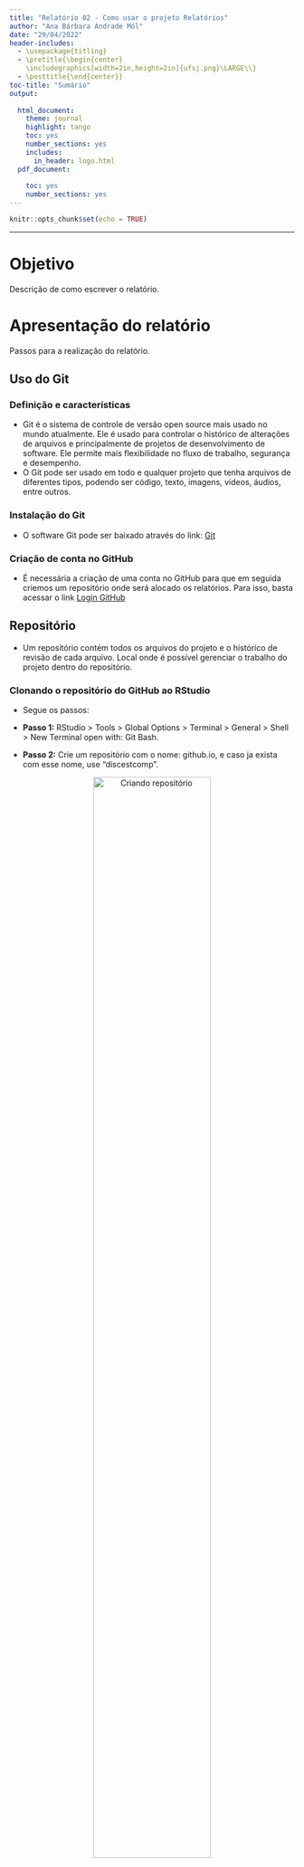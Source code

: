 ```yaml
---
title: "Relatório 02 - Como usar o projeto Relatórios"
author: "Ana Bárbara Andrade Mól"
date: "29/04/2022"
header-includes:
  - \usepackage{titling}
  - \pretitle{\begin{center}
    \includegraphics[width=2in,height=2in]{ufsj.png}\LARGE\\}
  - \posttitle{\end{center}}
toc-title: "Sumário"
output:
  
  html_document:
    theme: journal
    highlight: tango
    toc: yes
    number_sections: yes
    includes:
      in_header: logo.html
  pdf_document:
    
    toc: yes
    number_sections: yes
---
```


```r
knitr::opts_chunk$set(echo = TRUE)
```
--- 

# Objetivo

Descrição de como escrever o relatório.

# Apresentação do relatório

Passos para a realização do relatório.

## Uso do Git

### Definição e características

  - Git é o sistema de controle de versão open source mais usado no mundo atualmente. Ele é usado para controlar o histórico de alterações de arquivos e principalmente de projetos de desenvolvimento de software. Ele permite mais flexibilidade no fluxo de trabalho, segurança e desempenho. 
  - O Git pode ser usado em todo e qualquer projeto que tenha arquivos de diferentes tipos, podendo ser código, texto, imagens, vídeos, áudios, entre outros.
  
### Instalação do Git 

  - O software Git pode ser baixado através do link:  [Git](https://git-scm.com/downloads)

### Criação de conta no GitHub

  - É necessária a criação de uma conta no GitHub para que em seguida criemos um repositório onde será alocado os relatórios. Para isso, basta acessar o link [Login GitHub](https://github.com/login)
  
## Repositório 

  - Um repositório contém todos os arquivos do projeto e o histórico de revisão de cada arquivo. Local onde é possível gerenciar o trabalho do projeto dentro do repositório.

### Clonando o repositório do GitHub ao RStudio

  - Segue os passos: 
  
  - **Passo 1:**
  RStudio > Tools > Global Options > Terminal > General > Shell > New Terminal open with: Git Bash.
  
  - **Passo 2:**
  Crie um repositório com o nome: <nome_github>github.io, e caso ja exista com esse nome, use "discestcomp".
  
  <center>
  
  ![Criando repositório](criandorepositorio.png){width=70%}</center>
  
 
  - **Passo 3 :** 
  Após a criação do repositório no GitHub, vá em *Code* e copie o HTTPS.
  
  <center>
  
  ![Copiando Code HTML](copiandocodehtml.png){width=70%}</center>
  
  - **Passo 4:**
  Agora deverá clonar o repositório ao Rstudio. Para isto, basta acessar: 
    - File > New Project… > Version Control > Git > Repository URL > insira o https do repositório Git
    - Escolha em seu computador um diretório em que será salvo o repositório, clicando em: *Create project as subdirectory of*
  
## Uso dos pacotes já instalados 

  - Os pacotes instalados serão utilizados nos momentos de produção dos relatórios, cada um com suas devidas características. Eles são:
  
    - `rmarkdown`: permite a criação de textos em HTML
    - `knitr`: permite a visualização em Markdown 
    - `tinytex`:habilita a compilação de documentos em LaTex e impressão em PDF
  
## RMarkdown 

  - O R Markdown é uma ferramenta de programação literária que combina com uma sintaxe de textos simples com trechos de códigos em R gerando arquivos em formatos HTML, PDF ou WORD. 
  - Um texto em RMarkdown pode ser criado no RStudio clicando em : `File > New File > R Markdown.`
  - Para gerar um arquivo em HTML, basta clicar no botão `knit HTML`

### Escrita no Markdown

  - Em seguida será apresentado alguns comandos mais usados ao escrever um texto no Markdown:
    
    - Escrever em negrito: (`**negrito**` ou `__negerito__`) **Negrito**
    - Escrever em itálico: (`*itálico*`) *Itálico*
    - Inserindo links: (`[Nome do link](link)`) [Link](https://bendeivide.github.io/slides/estcomp/s06/)
    - Inserindo imagem reduzida e centralizada: (`<center>`)
    (`![Nome da imagem](local da imagem){width="30%"}</center>`)
    
    <center>
    ![Imagem reduzida e centralizada](ambienter.png){width=30%}</center>
    
    - Escrevendo título: (`##Título`)
    - Escrevendo subtítulo: (`###Subtítulo`)
    
  

## Comentando as alterações e subindo para o GitHub 

### Via Git 

  - No terceiro quadrante, clicando em *Git*, aparecerá o seguinte visual que irá indicar uma alteração feita em seu relatório.
  
  - Para que essas mudanças sejam enviadas para o repositório GitHub, deverá dar um *Commit* e logo em seguida dar o *Push*. Feito isso, as alterações também irão ser feitas no repositório. 
  
  <center>
  
  ![Commitando](commit.jpg.png){width=70%}</center>
   <center>
  
  ![Commitando e dando push](commitpush.png){width=70%}</center>
### Via Terminal 

  - Para que as alterações sejam enviadas de maneira mais rápida e eficiente, esta poderá ser feita através do terminal, localizado no segundo quadrante e deverá seguir os seguintes passos:
  
```markdown 
$ git add .
  
$ git commit -m "escrever a informação que foi alterada"
  
$ git push 

```
## Repositório sendo disponibilizado via online

  - O projeto no repositório  poderá ser acessado via internet. 
  - Para isso, o arquivo rmd deverá ser compilado salvo com o nome específico de `index` e compilado em HTML, clicando em  *Knit to HTML* no primeiro quadrante.
  - Feito isso, deverá acessar a página do GitHub e clicar em *Settings* > *Pages* > em *Source*, escolha a opção *main root* > *Save*
  - Dessa forma, após alguns minutos, a página estará disponível.
  
  <center>
  
  ![Criando repositório online](criandorepositorioonline.png){width=70%}</center>
  